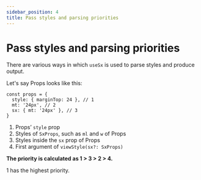 ```yaml
---
sidebar_position: 4
title: Pass styles and parsing priorities
---
```


# Pass styles and parsing priorities

There are various ways in which `useSx` is used to parse styles and produce output.

Let's say Props looks like this:

```tsx
const props = {
  style: { marginTop: 24 }, // 1
  mt: '24px', // 2
  sx: { mt: '24px' }, // 3
}
```

1. Props’ `style` prop
2. Styles of `SxProps`, such as `ml` and `w` of Props
3. Styles inside the `sx` prop of Props
4. First argument of `viewStyle(sx?: SxProps)`

**The priority is calculated as 1 > 3 > 2 > 4.**

1 has the highest priority.